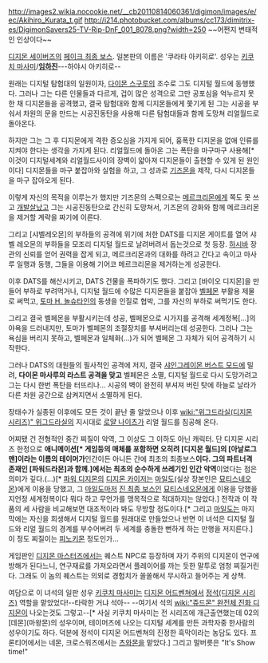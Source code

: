 http://images2.wikia.nocookie.net/__cb20110814060361/digimon/images/e/ec/Akihiro_Kurata_t.gif
http://i214.photobucket.com/albums/cc173/dimitrix-es/DigimonSavers25-TV-Rip-DnF_001_8078.png?width=250 
~~어쩐지 변태적인 인상이다~~

[[디지몬 세이버즈]]의 [[페이크 최종 보스]]. 일본판의 이름은 '쿠라타 아키히로'. 성우는 [[키쿠치 마사미]]/'''[[임하진]]'''---하야시 아키히로--

원래는 디지털 탐험대의 일원이자, [[다이몬 스구루]]의 조수로 그도 디지털 월드에 동행했다. 그러나 그는 다른 인물들과 다르게, 겁이 많은 성격으로 그만 공포심을 억누르지 못한 채 디지몬들을 공격했고, 결국 탐험대와 함께 디지몬들에게 쫓기게 된 그는 시공을 부숴서 차원의 문을 만드는 시공진동탄을 사용해 다른 탐험대들과 함께 도망쳐 리얼월드로 돌아온다.

하지만 그는 그 후 디지몬에게 격한 증오심을 가지게 되어, 흉폭한 디지몬을 없애 인류를 지켜야 한다는 생각을 가지게 된다. 리얼월드에 돌아온 그는 폭탄을 마구마구 사용해[* 이것이 디지털세계와 리얼월드사이의 장벽이 얇아져 디지몬들이 출현할 수 있게 된 원인이다] 디지몬들을 마구 붙잡아와 실험을 하고, 그 성과로 [[기즈몬]]을 제작, 다시 디지몬들을 마구 잡아오게 된다. 

이렇게 자신의 목적을 이루는가 했지만 기즈몬의 스펙으로는 [[메르크리몬]]에게 쪽도 못 쓰고 [[개발살]]났고 그는 시공진동탄으로 간신히 도망쳐서, 기즈몬의 강화와 함께 메르크리몬을 제거할 계략을 짜기에 이른다.

그리고 [샤벨레오몬]의 부하들의 공격에 위기에 처한 DATS를 디지몬 게이트를 열어 샤벨 레오몬의 부하들을 모조리 디지털 월드로 날려버려서 돕는것으로 첫 등장. [[하시바]] 장관의 신뢰를 얻어 권력을 잡게 되고, 메르크리몬과의 대화를 하려고 간다고 속이고 마사루 일행과 동행, 그들을 이용해 기어코 메르크리몬을 제거하는게 성공한다. 

이후 DATS를 해산시키고, DATS 건물을 폭파하기도 했다. 그리고 [바이오 디지몬]을 만들어 부하로 부려먹거나, 디지털 월드에 수많은 디지몬들을 붙잡아 [[벨페몬]] 부활용 제물로 써먹고, [[토마 H. 놀슈타인]]의 동생을 인질로 협박, 그를 자신의 부하로 써먹기도 한다. 

그리고 결국 벨페몬을 부활시키는데 성공, 벨페몬으로 시가지를 공격해 세계정복[...]의 야욕을 드러내지만, 토마가 벨페몬의 조절장치를 부셔버리는데 성공한다. 그러나 그는 욕심을 버리지 못하고, 벨페몬과 일체화(…)가 되어 벨페몬 그 자체가 되어 공격하기 시작한다. 

그러나 DATS의 대원들의 필사적인 공격에 저지, 결국 [[샤인그레이몬 버스트 모드]]에 밀려, '''다이몬 마사루의 라스트 공격을 맞고''' 벨페몬은 소멸, 디지털 월드로 다시 도망가려고 그는 다시 한번 폭탄을 터뜨리나... 시공의 벽이 완전히 부셔져 버린 탓에 하늘로 날라가 다른 차원 공간으로 삼켜지면서 소멸하게 된다.

장태수가 실종된 이후에도 모든 것이 끝난 줄 알았으나 이후 [[wiki:"위그드라실(디지몬 시리즈)" 위그드라실]]의 지시대로 [[로얄 나이츠]]가 리얼 월드를 침공해 온다.

어찌됐 건 전형적인 중간 찌질이 악역, 그 이상도 그 이하도 아닌 캐릭터. 단 디지몬 시리즈 한정으로 '''애니메이션[* 게임등의 매체를 포함하면 오히려 [디지몬 월드]의 [아날로그맨]이라는 이름의 테이머가 '''인간이든 아니든 간에 최초의 최종보스'''이다. 그의 파트너격 존재인 [파워드라몬]과 함께.]에서는 최초의 순수하게 쓰레기인 인간 악역'''이었다는 점은 의미가 깊다.(...)[* [[파워 디지몬]]의 [[서정우|디지몬 카이저]]는 [[마일도]](실상 장본인은 [[묘티스네오몬]])에게 이용을 당했고, 그 [[마일도]]마저 [[진 최종 보스]]인 [[묘티스네오몬]]에게 이용을 당했을지언정 세계정복이다 뭐다 하고 무언가를 맹목적으로 적대하지는 않았다.] 전작과 이 작품의 세 사람을 비교해보면 대조적이라 봐도 무방할 정도이다.[* 그리고 [[마일도]]는 마지막에는 자신을 희생해서 디지털 월드를 원래대로 만들었으나 반면 이 녀석은 디지털 월드와 리얼 월드의 경계를 부수어버려 두 세계를 충돌한 뻔하게 하는 만행을 저지른다.] 이 정도 찌질이는 [[피노키몬]] 정도인가...

게임판인 [[디지몬 마스터즈]]에서는 퀘스트 NPC로 등장하며 자기 주위의 디지몬이 연구에 방해가 된다느니, 연구재료를 가져오라면서 플레이어를 까는 듯한 말투로 엄청 찌질거린다. 그래도 이 놈의 퀘스트는 의외로 경험치가 쏠쏠해서 무시하고 들어주는 게 상책. 

여담으로 이 녀석의 일판 성우 [[키쿠치 마사미]]는 [[디지몬 어드벤쳐]]에서 [[정석(디지몬 시리즈)]] 역할을 맡았었다!--타락한 거냐 석아-- --여기서 석의 [[wiki:"쥬드몬" 완전체 진화 디지몬]]이 나오는것도 그렇고--[* 사실 키쿠치 마사미는 전 시리즈에 개근출연했는데 02의 [데몬](마왕몬)의 성우이며, 테이머즈에 나오는 디지털 세계를 만든 과학자중 한사람의 성우이기도 하다. 덕분에 정석이 디지몬 어드벤쳐의 진정한 흑막이라는 농담도 있다. 프론티어에서는 네몬, 크로스워즈에서는 [[츠와몬]]을 맡았다.] 그리고 말버릇은 "It's Show time!"

